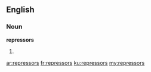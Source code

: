 ==English==

===Noun===
'''repressors'''

# {{plural of|[[repressor]]}}

[[ar:repressors]]
[[fr:repressors]]
[[ku:repressors]]
[[my:repressors]]